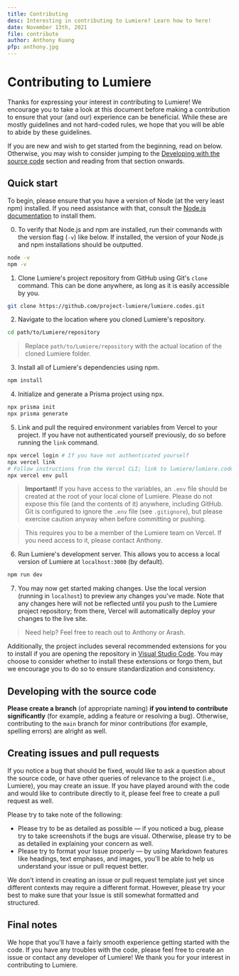 ```yaml
---
title: Contributing
desc: Interesting in contributing to Lumiere? Learn how to here!
date: November 13th, 2021
file: contribute
author: Anthony Kuang
pfp: anthony.jpg
---
```

# Contributing to Lumiere

Thanks for expressing your interest in contributing to Lumiere! We encourage you to take a look at this document before
making a contribution to ensure that your (and our) experience can be beneficial. While these are mostly guidelines and
not hard-coded rules, we hope that you will be able to abide by these guidelines.

If you are new and wish to get started from the beginning, read on below. Otherwise, you may wish to consider jumping to
the [Developing with the source code](#developing-with-the-source-code) section and reading from that section onwards.

## Quick start

To begin, please ensure that you have a version of Node (at the very least npm) installed. If you need assistance with
that, consult the [Node.js documentation](https://docs.npmjs.com/downloading-and-installing-node-js-and-npm) to install
them.

0. To verify that Node.js and npm are installed, run their commands with the version flag (`-v`) like below. If installed,
   the version of your Node.js and npm installations should be outputted.

```bash
node -v
npm -v
```

1. Clone Lumiere's project repository from GitHub using Git's `clone` command. This can be done anywhere, as long as it is
   easily accessible by you.

```bash
git clone https://github.com/project-lumiere/lumiere.codes.git
```

2. Navigate to the location where you cloned Lumiere's repository.

```bash
cd path/to/Lumiere/repository
```

> Replace `path/to/Lumiere/repository` with the actual location of the cloned Lumiere folder.

3. Install all of Lumiere's dependencies using npm.

```bash
npm install
```

4. Initialize and generate a Prisma project using npx.

```bash
npx prisma init
npx prisma generate
```

5. Link and pull the required environment variables from Vercel to your project. If you have not authenticated yourself
   previously, do so before running the `link` command.

```bash
npx vercel login # If you have not authenticated yourself
npx vercel link
# Follow instructions from the Vercel CLI; link to lumiere/lumiere.codes
npx vercel env pull
```

> **Important!**
> If you have access to the variables, an `.env` file should be created at the root of your local clone of Lumiere. Please
> do not expose this file (and the contents of it) anywhere, including GitHub. Git is configured to ignore the
> `.env` file (see `.gitignore`), but please exercise caution anyway when before committing or pushing.

> This requires you to be a member of the Lumiere team on Vercel. If you need access to it, please contact Anthony.

6. Run Lumiere's development server. This allows you to access a local version of Lumiere at `localhost:3000` (by default).

```bash
npm run dev
```

7. You may now get started making changes. Use the local version (running in `localhost`) to preview any changes you've made.
   Note that any changes here will not be reflected until you push to the Lumiere project repository; from there, Vercel will
   automatically deploy your changes to the live site.

> Need help? Feel free to reach out to Anthony or Arash.

Additionally, the project includes several recommended extensions for you to install if you are opening the repository in
[Visual Studio Code](https://code.visualstudio.com). You may choose to consider whether to install these extensions or
forgo them, but we encourage you to do so to ensure standardization and consistency.

## Developing with the source code

**Please create a branch** (of appropriate naming) **if you intend to contribute significantly** (for example, adding a
feature or resolving a bug). Otherwise, contributing to the `main` branch for minor contributions (for example, spelling
errors) are alright as well.

## Creating issues and pull requests

If you notice a bug that should be fixed, would like to ask a question about the source code, or have other queries of
relevance to the project (i.e., Lumiere), you may create an issue. If you have played around with the code and would
like to contribute directly to it, please feel free to create a pull request as well.

Please try to take note of the following:

- Please try to be as detailed as possible — if you noticed a bug, please try to take screenshots if the bugs are visual. Otherwise, please try to be as detailed in explaining your concern as well.
- Please try to format your Issue properly — by using Markdown features like headings, text emphases, and images, you'll be able to help us understand your issue or pull request better.

We don't intend in creating an issue or pull request template just yet since different contexts may require a different
format. However, please try your best to make sure that your Issue is still somewhat formatted and structured.

## Final notes

We hope that you'll have a fairly smooth experience getting started with the code. If you have any troubles with the code,
please feel free to create an issue or contact any developer of Lumiere! We thank you for your interest in contributing to
Lumiere.
